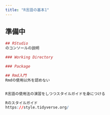 ```yaml
---
title: "R言語の基本1"
---
```


## 準備中

```r



## RStudio
のコンソールの説明

### Working Directory

### Package

## Rmd入門
Rmdの使用以外を認めない


R言語の使用法の演習をしつつスタイルガイドを身につける

Rのスタイルガイド
https://style.tidyverse.org/

```


